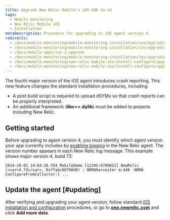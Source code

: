 ```yaml
---
title: Upgrade New Relic Mobile's iOS SDK to v4
tags:
  - Mobile monitoring
  - New Relic Mobile iOS
  - Installation
metaDescription: Procedure for upgrading to iOS agent version 4.
redirects:
  - /docs/mobile-monitoring/mobile-monitoring-installation/ios/upgrading-new-relic-mobiles-ios-sdk-v4
  - /docs/mobile-monitoring/mobile-monitoring-installation/ios/upgrading-new-relic-mobiles-ios-sdk-v1-0
  - /docs/mobile-apps/ios-1-upgrade
  - /docs/mobile-monitoring/mobile-monitoring-installation/ios/upgrading-new-relic-mobiles-ios-sdk-v1
  - /docs/mobile-monitoring/new-relic-mobile-ios/install-configure/upgrading-new-relic-mobiles-ios-sdk-v4
  - /docs/mobile-monitoring/new-relic-mobile-ios/install-configure/upgrade-new-relic-mobiles-ios-sdk-v4
---
```


The fourth major version of the iOS agent introduces crash reporting. This new feature changes the standard installation procedures, including:

* A post build script is required to upload dSYMs so that crash reports can be properly interpreted.
* An additional framework (**libc++.dylib**) must be added to projects including New Relic.

## Getting started

Before upgrading to agent version 4, you must identify which agent version your app currently includes by [enabling logging](/docs/mobile-monitoring/mobile-monitoring-installation/getting-started/ios-installation-configuration#logging) in the New Relic agent. The version number appears in each New Relic log message. This example shows major version 4, build 73:

```
2014-10-01 14:04:26.554 MobileDemo [12345:6789012] NewRelic (<var>4.73</var>, 0x7fabc98760d0) : NRMAHarvester m:448 -NRMA ConfigureFromCollector:] ...
```

## Update the agent [#updating]

After verifying and upgrading your agent version, follow standard [iOS installation and configuration](/docs/mobile-monitoring/mobile-monitoring-installation/getting-started/ios-installation-configuration) procedures, or go to **[one.newrelic.com](https://one.newrelic.com)** and click **Add more data**.
